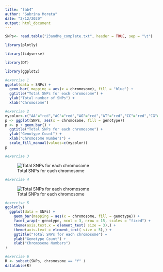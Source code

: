 ```yaml
---
title: "lab4"
author: "Sabrina Moreta"
date: "2/12/2020"
output: html_document
---
```


```r
SNPs<- read.table("23andMe_complete.txt", header = TRUE, sep = "\t")
```

```r
library(plotly)
```

```r
library(tidyverse)
```

```r
library(DT)

```

```r
library(ggplot2)
```

```r
#exercise 1
ggplot(data = SNPs) +
  geom_bar( mapping = aes(x = chromosome), fill = "blue") +
  ggtitle("Total SNPs for each chromosome") +
  ylab("Total number of SNPs") +
  xlab("Chromosome") 
```

```r
#exercise 2
mycolor<-c("AA"="red","AC"="red","AG"="red","AT"="red","CC"="red","CG"="red","CT"="red","DD"="blue","DI"="blue","D"="blue","I"="blue","II"="blue","GG"="red","GT"="red","TT"="red","A"="yellow","C"="yellow","G"="yellow","T"="yellow","--" = "magenta")
p <- ggplot(SNPs, aes(x = chromosome, fill = genotype)) 
p <- p + geom_bar() +
  ggtitle("Total SNPs for each chromosome") +
  ylab("Genotype Count") +
  xlab("Chromosome Numbers") +
  scale_fill_manual(values=c(mycolor))
p 

```

```r
#exercise 3
```
![Total SNPs for each chromosome](Rplot.png)

```r
#exercise 4
```
![Total SNPs for each chromosome](Rplot01.png)

```r
#exercise 5
ggplotly(
  ggplot(data = SNPs) +
    geom_bar(mapping = aes(x = chromosome, fill = genotype)) +
    facet_wrap(~ genotype, ncol = 3, nrow = 15, scales = "fixed") +
    theme(axis.text.x = element_text( size = 3),) +
    theme(axis.text = element_text( size = 5),) +
    ggtitle("Total SNPs for each chromosome") +
    ylab("Genotype Count") +
    xlab("Chromosome Numbers") 
)
```

```r
#exercise 6
R <- subset(SNPs, chromosome == "Y" )
datatable(R) 
```
